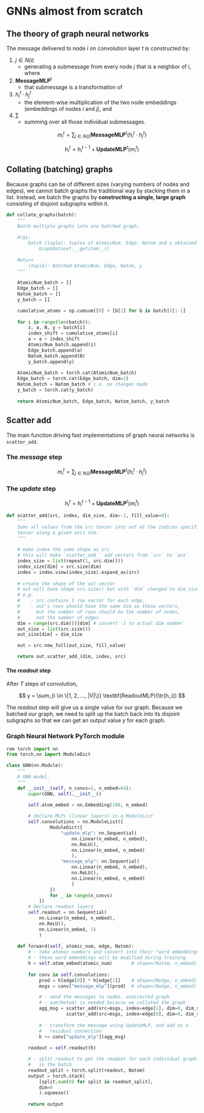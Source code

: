 # GNNs almost from scratch

## The theory of graph neural networks

The message delivered to node $i$ on convolution layer $t$ is constructed by:
1. $j \in N(i)$
    - generating a submessage from every node $j$ that is a neighbor of $i$, where
2. $\textbf{MessageMLP}^t$
    - that submessage is a transformation of
3. $h_i^t \cdot h_j^t$
    - the element-wise multiplication of the two node embeddings (embeddings of nodes $i$ and $j$), and
4. $\sum$
    - summing over all those individual submessages.

$$
m_i^t = \sum_{j \in N(i)} \textbf{MessageMLP}^t(h_i^t \cdot h_j^t)
$$

$$
h_i^t = h_i^{t - 1} + \textbf{UpdateMLP}^t(m_i^t)
$$

## Collating (batching) graphs

Because graphs can be of different sizes (varying numbers of nodes and edges), we cannot batch graphs the traditional way by stacking them in a list. Instead, we batch the graphs by **constructing a single, large graph** consisting of disjoint subgraphs within it.

```python
def collate_graphs(batch):
    """
    Batch multiple graphs into one batched graph.
    
    Args:
        batch (tuple): tuples of AtomicNum, Edge, Natom and y obtained from
            GraphDataset.__getitem__() 
        
    Return 
        (tuple): Batched AtomicNum, Edge, Natom, y
    """
    
    AtomicNum_batch = []
    Edge_batch = []
    Natom_batch = []
    y_batch = []

    cumulative_atoms = np.cumsum([0] + [b[2] for b in batch])[:-1]
    
    for i in range(len(batch)):
        z, a, N, y = batch[i]
        index_shift = cumulative_atoms[i]
        a = a + index_shift
        AtomicNum_batch.append(z) 
        Edge_batch.append(a)
        Natom_batch.append(N)
        y_batch.append(y)
        
    AtomicNum_batch = torch.cat(AtomicNum_batch)
    Edge_batch = torch.cat(Edge_batch, dim=1)
    Natom_batch = Natom_batch # i.e. no changes made
    y_batch = torch.cat(y_batch)
    
    return AtomicNum_batch, Edge_batch, Natom_batch, y_batch 
```

## Scatter add
The main function driving fast implementations of graph neural networks is `scatter_add`.

### The _message_ step

$$
m_i^t = \sum_{j \in N(i)} \textbf{MessageMLP}^t(h_i^t \cdot h_j^t)
$$

### The _update_ step

$$
h_i^t = h_i^{t - 1} + \textbf{UpdateMLP}^t(m_i^t)
$$



```python
def scatter_add(src, index, dim_size, dim=-1, fill_value=0):
    """
    Sums all values from the src tensor into out at the indices specified in the index 
    tensor along a given axis dim. 
    """
    
    # make index the same shape as src
    # this will make `scatter_add_` add vectors from `src` to `out`
    index_size = list(repeat(1, src.dim()))
    index_size[dim] = src.size(dim)
    index = index.view(index_size).expand_as(src)
    
    # create the shape of the out vector
    # out will have shape src.size() but with `dim` changed to dim_size
    # e.g.
    #    - src contains 1 row vector for each edge,
    #    - out's rows should have the same dim as those vectors,
    #      but the number of rows should be the number of nodes,
    #      not the number of edges
    dim = range(src.dim())[dim] # convert -1 to actual dim number
    out_size = list(src.size())
    out_size[dim] = dim_size

    out = src.new_full(out_size, fill_value)

    return out.scatter_add_(dim, index, src)
```

#### The _readout_ step

After $T$ steps of convolution, 

$$
y = \sum_{i \in \{1, 2, ..., |V|\}} \textbf{ReadoutMLP}(\tr{h_i})
$$

The _readout_ step will give us a single value for our graph. Because we batched our graph, we need to split up the batch back into its disjoint subgraphs so that we can get an output value $y$ for each graph.

### Graph Neural Network PyTorch module

```python
rom torch import nn
from torch.nn import ModuleDict

class GNN(nn.Module):
    """
    A GNN model.
    """
    def __init__(self, n_convs=3, n_embed=64):
        super(GNN, self).__init__()
        
        self.atom_embed = nn.Embedding(100, n_embed)

        # declare MLPs (linear layers) in a ModuleList
        self.convolutions = nn.ModuleList([ 
                ModuleDict({
                    "update_mlp": nn.Sequential(
                        nn.Linear(n_embed, n_embed), 
                        nn.ReLU(), 
                        nn.Linear(n_embed, n_embed)
                        ),
                    "message_mlp": nn.Sequential(
                        nn.Linear(n_embed, n_embed), 
                        nn.ReLU(), 
                        nn.Linear(n_embed, n_embed)
                        ) 
                })
                for _ in range(n_convs)
            ])
        # Declare readout layers
        self.readout = nn.Sequential(
            nn.Linear(n_embed, n_embed),
            nn.ReLU(),
            nn.Linear(n_embed, 1)
            )
        
    def forward(self, atomic_num, edge, Natom):
        # - take atomic numbers and convert into their "word embeddings"
        # - these word embeddings will be modified during training
        h = self.atom_embed(atomic_num)       # shape=(Natom, n_embed)
        
        for conv in self.convolutions:
            prod = h[edge[0]] * h[edge[1]]    # shape=(Nedge, n_embed)
            msgs = conv["message_mlp"](prod)  # shape=(Nedge, n_embed)

            # - send the messages to nodes, undirected graph
            # - sum(Natom) is needed because we collated the graph
            agg_msg = scatter_add(src=msgs, index=edge[1], dim=0, dim_size=sum(Natom)) + \
                      scatter_add(src=msgs, index=edge[0], dim=0, dim_size=sum(Natom))
            
            # - transform the message using UpdateMLP, and add as a
            #   residual connection
            h += conv["update_mlp"](agg_msg)
        
        readout = self.readout(h)

        # - split readout to get the readout for each individual graph
        #   in the batch
        readout_split = torch.split(readout, Natom)
        output = torch.stack(
            [split.sum(0) for split in readout_split],
            dim=0
            ).squeeze()
        
        return output
```